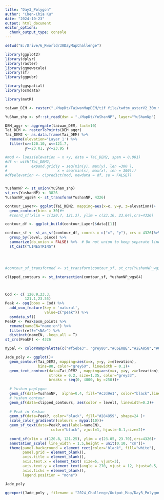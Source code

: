```yaml
---
title: "Day3_Polygon"
author: "Chen-Chia Ku"
date: "2024-10-23"
output: html_document
editor_options: 
  chunk_output_type: console
---
```

```r
setwd("E:/Drive/6_Rworld/30DayMapChallenge")
```

```r
library(ggplot2)
library(dplyr)
library(raster)
library(ggnewscale)
library(sf)
library(ggpubr)

library(ggspatial)
library(osmdata)

library(metR)
```

```r
taiwan_DEM <- raster("./MapDt/TaiwanMapDEM/tif file/twdtm_asterV2_30m.tif" )

YuShan_shp <- sf::st_read(dsn = "./MapDt/YuShanNP", layer="YuShanNp")


```


```r
DEM_aggr <- aggregate(taiwan_DEM, fact=10)
Tai_DEM <- rasterToPoints(DEM_aggr)
Tai_DEM2 <- as.data.frame(Tai_DEM) %>%
  rename(elevation='Layer_1') %>%
  filter(x>=120.10, x<=121.7,
         y>=23.01, y<=23.95 )

#mod <- loess(elevation ~ x +y, data = Tai_DEM2, span = 0.001)
#df <- with(Tai_DEM2, 
#           expand.grid(y = seq(min(y), max(y), len =300 ),
#                       x = seq(min(x), max(x), len = 300)))
#df$elevation <- c(predict(mod, newdata = df, se = FALSE))


YushanNP <- st_union(YuShan_shp)
st_crs(YushanNP) <- 3826 
YushanNP_wgs84 <- st_transform(YushanNP, 4326)
```


```r
contour_Layer<- ggplot(Tai_DEM2, mapping=aes(x=x, y=y, z=elevation))+
  geom_contour(bins = 30)#+
  #coord_sf(xlim = c(120.7, 121.3), ylim = c(23.16, 23.64),crs=4326)

contour_df <- ggplot_build(contour_Layer)$data[[1]]

contour_sf <- st_as_sf(contour_df, coords = c("x", "y"), crs = 4326)%>%
  group_by(level, piece) %>%
  summarize(do_union = FALSE) %>%  # Do not union to keep separate lines
  st_cast("LINESTRING")




#contour_sf_transformed <- st_transform(contour_sf, st_crs(YushanNP_wgs84))

clipped_contours <- st_intersection(contour_sf, YushanNP_wgs84)




```


```r
Cod <- c( 120.9,23.3,
         121.1,23.55)
Peak <- opq(bbox = Cod) %>%
  add_osm_feature(key = 'natural', 
                  value=c("peak")) %>%
  osmdata_sf()
PeakP <- Peak$osm_points %>%
  rename(nameEN="name:en") %>%
  filter(ref!="<NA>") %>%
  distinct(nameEN, .keep_all = T)
st_crs(PeakP) <- 4326

```


```r

mypal <- colorRampPalette(c("#f5ebe3", "grey80","#C6E0BE","#2EA858","#0F381D","#005185"))

Jade_poly <- ggplot()+
  geom_contour(Tai_DEM2, mapping=aes(x=x, y=y, z=elevation), 
               bins=80, color="grey60", linewidth = 0.1)+
  geom_text_contour(data=Tai_DEM2 , mapping=aes(x=x, y=y, z=elevation), 
                    stroke = 0.2, size=1.35, color="grey33",
                    breaks = seq(0, 4000, by =250))+
  
  # Yushan poplygon
  geom_sf(data=YushanNP,  alpha=0.4, fill="#c3d9e1", color="black",linewidth=0.5)+
  # Yushan contour
  geom_sf(data=clipped_contours, aes(color = level), linewidth=0.2)+
  
  # Peak in Yushan
  geom_sf(data=PeakP, color="black", fill="#284859", shape=24 )+
  scale_color_gradientn(colours = mypal(10))+
  geom_sf_text(data=PeakP,aes(label=nameEN), 
                     color="black", vjust=1, hjust=-0.1,size=2)+
  
  coord_sf(xlim = c(120.8, 121.25), ylim = c(23.05, 23.70),crs=4326)+
  annotation_scale( line_width = 1.5,height = unit(0.10, "cm"))+
  theme(panel.background = element_rect(color="black", fill="white"),
        panel.grid = element_blank(),
        axis.title = element_blank(),
        axis.text.x = element_text( size=5, vjust=3),
        axis.text.y = element_text(angle = 270, vjust = 12, hjust=0.5, size=5), 
        axis.ticks = element_blank(), 
        legend.position = "none")

Jade_poly
```

```r
ggexport(Jade_poly , filename = "2024_Challenge/Output_Map/Day3_Polygon_test.png", width = 7000, height=10000, res=1200)

```


